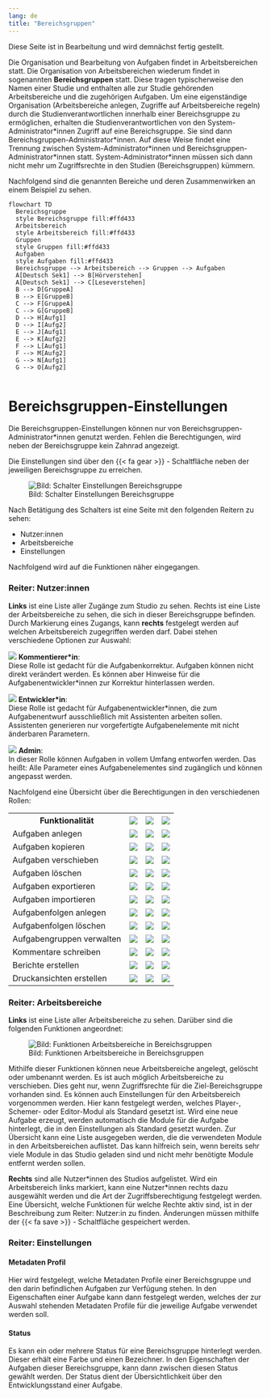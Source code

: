 ```yaml
---
lang: de
title: "Bereichsgruppen"
---
```


::: {.callout-note}
Diese Seite ist in Bearbeitung und wird demnächst fertig gestellt.
:::

Die Organisation und Bearbeitung von Aufgaben findet in Arbeitsbereichen statt. Die Organisation von Arbeitsbereichen wiederum findet in sogenannten **Bereichsgruppen** statt. Diese tragen typischerweise den Namen einer Studie und enthalten alle zur Studie gehörenden Arbeitsbereiche und die zugehörigen Aufgaben. Um eine eigenständige Organisation (Arbeitsbereiche anlegen, Zugriffe auf Arbeitsbereiche regeln) durch die Studienverantwortlichen innerhalb einer Bereichsgruppe zu ermöglichen, erhalten die Studienverantwortlichen von den System-Administrator\*innen Zugriff auf eine Bereichsgruppe. Sie sind dann Bereichsgruppen-Administrator\*innen. Auf diese Weise findet eine Trennung zwischen System-Administrator\*innen und Bereichsgruppen-Administrator\*innen statt. System-Administrator\*innen müssen sich dann nicht mehr um Zugriffsrechte in den Studien (Bereichsgruppen) kümmern.

Nachfolgend sind die genannten Bereiche und deren Zusammenwirken an einem Beispiel zu sehen.

```mermaid
flowchart TD
  Bereichsgruppe
  style Bereichsgruppe fill:#ffd433
  Arbeitsbereich
  style Arbeitsbereich fill:#ffd433
  Gruppen
  style Gruppen fill:#ffd433
  Aufgaben
  style Aufgaben fill:#ffd433
  Bereichsgruppe --> Arbeitsbereich --> Gruppen --> Aufgaben
  A[Deutsch Sek1] --> B[Hörverstehen]
  A[Deutsch Sek1] --> C[Leseverstehen]
  B --> D[GruppeA]
  B --> E[GruppeB]
  C --> F[GruppeA]
  C --> G[GruppeB]
  D --> H[Aufg1]
  D --> I[Aufg2]
  E --> J[Aufg1]
  E --> K[Aufg2]
  F --> L[Aufg1]
  F --> M[Aufg2]
  G --> N[Aufg1]
  G --> O[Aufg2]
  
```

# Bereichsgruppen-Einstellungen

::: {.callout-note}
Die Bereichsgruppen-Einstellungen können nur von Bereichsgruppen-Administrator\*innen genutzt werden. Fehlen die Berechtigungen, wird neben der Bereichsgruppe kein Zahnrad angezeigt.
:::

Die Einstellungen sind über den {{< fa gear >}} - Schaltfläche neben der jeweiligen Bereichsgruppe zu erreichen.

![Bild: Schalter Einstellungen Bereichsgruppe](Schalter_Einstellungen_Bereich.png){fig-align="left"}

Nach Betätigung des Schalters ist eine Seite mit den folgenden Reitern zu sehen:

* Nutzer:innen
* Arbeitsbereiche
* Einstellungen

Nachfolgend wird auf die Funktionen näher eingegangen.

### Reiter: Nutzer:innen

**Links** ist eine Liste aller Zugänge zum Studio zu sehen. Rechts ist eine Liste der Arbeitsbereiche zu sehen, die sich in dieser Bereichsgruppe befinden. Durch Markierung eines Zugangs, kann **rechts** festgelegt werden auf welchen Arbeitsbereich zugegriffen werden darf. Dabei stehen verschiedene Optionen zur Auswahl:

![](Symbol_Zugriff_Kommentierer.png) **Kommentierer\*in**:<br> 
Diese Rolle ist gedacht für die Aufgabenkorrektur. Aufgaben können nicht direkt verändert werden. Es können aber Hinweise für die Aufgabenentwickler\*innen zur Korrektur hinterlassen werden.

![](Symbol_Zugriff_Dev.png) **Entwickler\*in**:<br>
Diese Rolle ist gedacht für Aufgabenentwickler\*innen, die zum Aufgabenentwurf ausschließlich mit Assistenten arbeiten sollen. Assistenten generieren nur vorgefertigte Aufgabenelemente mit nicht änderbaren Parametern.

![](Symbol_Zugriff_Admin.png) **Admin**:<br>
In dieser Rolle können Aufgaben in vollem Umfang entworfen werden. Das heißt: Alle Parameter eines Aufgabenelementes sind zugänglich und können angepasst werden.

Nachfolgend eine Übersicht über die Berechtigungen in den verschiedenen Rollen:

```{=html}
<table>
<tr>
    <th><b>Funktionalität</b></th>
    <th align=center><img src="Symbol_Zugriff_Kommentierer.png" ></th>
    <th align=center><img src="Symbol_Zugriff_Dev.png" ></th>
    <th align=center><img src="Symbol_Zugriff_Admin.png" ></th>
</tr>
<tr>
    <td>Aufgaben anlegen</td>
    <td align=center><img src="Symbol_kein_Zugriff.png" ></td>
    <td align=center><img src="Symbol_Zugriff_erlaubt.png" ></td>
    <td align=center><img src="Symbol_Zugriff_erlaubt.png" ></td>
</tr>
<tr>
    <td>Aufgaben kopieren</td>
    <td align=center><img src="Symbol_Zugriff_erlaubt.png" ></td>
    <td align=center><img src="Symbol_Zugriff_erlaubt.png" ></td>
    <td align=center><img src="Symbol_Zugriff_erlaubt.png" ></td>
</tr>
<tr>
    <td>Aufgaben verschieben</td>
    <td align=center><img src="Symbol_kein_Zugriff.png" ></td>
    <td align=center><img src="Symbol_kein_Zugriff.png" ></td>
    <td align=center><img src="Symbol_Zugriff_erlaubt.png" ></td>
</tr>
<tr>
    <td>Aufgaben löschen</td>
    <td align=center><img src="Symbol_kein_Zugriff.png" ></td>
    <td align=center><img src="Symbol_kein_Zugriff.png" ></td>
    <td align=center><img src="Symbol_Zugriff_erlaubt.png" ></td>
</tr>
<tr>
    <td>Aufgaben exportieren</td>
    <td align=center><img src="Symbol_Zugriff_erlaubt.png" ></td>
    <td align=center><img src="Symbol_Zugriff_erlaubt.png" ></td>
    <td align=center><img src="Symbol_Zugriff_erlaubt.png" ></td>
</tr>
<tr>
    <td>Aufgaben importieren</td>
    <td align=center><img src="Symbol_kein_Zugriff.png" ></td>
    <td align=center><img src="Symbol_kein_Zugriff.png" ></td>
    <td align=center><img src="Symbol_Zugriff_erlaubt.png" ></td>
</tr>
<tr>
    <td>Aufgabenfolgen anlegen</td>
    <td align=center><img src="Symbol_kein_Zugriff.png" ></td>
    <td align=center><img src="Symbol_kein_Zugriff.png" ></td>
    <td align=center><img src="Symbol_Zugriff_erlaubt.png" ></td>
</tr>
<tr>
    <td>Aufgabenfolgen löschen</td>
    <td align=center><img src="Symbol_kein_Zugriff.png" ></td>
    <td align=center><img src="Symbol_kein_Zugriff.png" ></td>
    <td align=center><img src="Symbol_Zugriff_erlaubt.png" ></td>
</tr>
<tr>
    <td>Aufgabengruppen verwalten</td>
    <td align=center><img src="Symbol_kein_Zugriff.png" ></td>
    <td align=center><img src="Symbol_kein_Zugriff.png" ></td>
    <td align=center><img src="Symbol_Zugriff_erlaubt.png" ></td>
</tr>
<tr>
    <td>Kommentare schreiben</td>
    <td align=center><img src="Symbol_Zugriff_erlaubt.png" ></td>
    <td align=center><img src="Symbol_Zugriff_erlaubt.png" ></td>
    <td align=center><img src="Symbol_Zugriff_erlaubt.png" ></td>
</tr>
<tr>
    <td>Berichte erstellen</td>
    <td align=center><img src="Symbol_Zugriff_erlaubt.png" ></td>
    <td align=center><img src="Symbol_Zugriff_erlaubt.png" ></td>
    <td align=center><img src="Symbol_Zugriff_erlaubt.png" ></td>
</tr>
<tr>
    <td>Druckansichten erstellen</td>
    <td align=center><img src="Symbol_Zugriff_erlaubt.png" ></td>
    <td align=center><img src="Symbol_Zugriff_erlaubt.png" ></td>
    <td align=center><img src="Symbol_Zugriff_erlaubt.png" ></td>
</tr>
</table>

```

### Reiter: Arbeitsbereiche

**Links** ist eine Liste aller Arbeitsbereiche zu sehen. Darüber sind die folgenden Funktionen angeordnet:

![Bild: Funktionen Arbeitsbereiche in Bereichsgruppen](Funktionen_Arbeitsbereiche_Bereichsgruppe.png){fig-align="left"}

Mithilfe dieser Funktionen können neue Arbeitsbereiche angelegt, gelöscht oder umbenannt werden. Es ist auch möglich Arbeitsbereiche zu verschieben. Dies geht nur, wenn Zugriffsrechte für die Ziel-Bereichsgruppe vorhanden sind. Es können auch Einstellungen für den Arbeitsbereich vorgenommen werden. Hier kann festgelegt werden, welches Player-, Schemer- oder Editor-Modul als Standard gesetzt ist. Wird eine neue Aufgabe erzeugt, werden automatisch die Module für die Aufgabe hinterlegt, die in den Einstellungen als Standard gesetzt wurden. Zur Übersicht kann eine Liste ausgegeben werden, die die verwendeten Module in den Arbeitsbereichen auflistet. Das kann hilfreich sein, wenn bereits sehr viele Module in das Studio geladen sind und nicht mehr benötigte Module entfernt werden sollen.

**Rechts** sind alle Nutzer\*innen des Studios aufgelistet. Wird ein Arbeitsbereich links markiert, kann eine Nutzer\*innen rechts dazu ausgewählt werden und die Art der Zugriffsberechtigung festgelegt werden. Eine Übersicht, welche Funktionen für welche Rechte aktiv sind, ist in der Beschreibung zum Reiter: Nutzer:in zu finden. Änderungen müssen mithilfe der {{< fa save >}} - Schaltfläche gespeichert werden.

### Reiter: Einstellungen

#### Metadaten Profil

Hier wird festgelegt, welche Metadaten Profile einer Bereichsgruppe und den darin befindlichen Aufgaben zur Verfügung stehen. In den Eigenschaften einer Aufgabe kann dann festgelegt werden, welches der zur Auswahl stehenden Metadaten Profile für die jeweilige Aufgabe verwendet werden soll.

#### Status

Es kann ein oder mehrere Status für eine Bereichsgruppe hinterlegt werden. Dieser erhält eine Farbe und einen Bezeichner. In den Eigenschaften der Aufgaben dieser Bereichsgruppe, kann dann zwischen diesen Status gewählt werden. Der Status dient der Übersichtlichkeit über den Entwicklungsstand einer Aufgabe.
